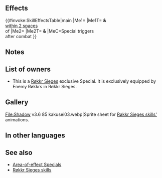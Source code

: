 {{Special
|tagid=SID_影滅・中級
|charge=9
|effect=After combat, deals 10 damage to target and foes within 2 spaces of target and then unit and target foe swap spaces.
|cost=0
|exclusive=0
|required=-
|canUseMove={{MoveList|all}}
|canUseWeapon={{WeaponList|all}}
|properties=enemy_only,rokkr_aoe_special
}}
==Effects==
{{#invoke:SkillEffectsTable|main
|Me1={{Eft|Damage|10}}
|Me1T={{Tgt|Target Foe}} '''&''' {{Tgt|Foes}}<br>[[within 2 spaces]]<br>of {{Tgt|Target Foe}}
|Me2={{Eft|Swap Units}} 
|Me2T={{Tgt|Unit}} '''&''' {{Tgt|Target Foe}}
|MeC=Special triggers<br>after combat
}}

==Notes==
{{Røkkr AoE Special notes}}
==List of owners==
* This is a [[Røkkr Sieges]] exclusive Special. It is exclusively equipped by Enemy Røkkrs in Røkkr Sieges.
==Gallery==
<gallery>
File:Shadow v3.6 85 kakusei03.webp|Sprite sheet for [[:Category:Røkkr Sieges skills|Røkkr Sieges skills']] animations.
</gallery>
==In other languages==
{{OtherLanguages
|japanese=影没
|german=Umbra-Eruption
|spanishEU=Erupción sombría
|spanishLA=Erupción sombría
|french=Éruption sombre
|italian=Eruzione notte
|chineseTW=影沒
|portuguese=Erupção umbra
}}
==See also==
* [[Area-of-effect Specials]]
* [[Røkkr Sieges skills]]
{{Specials Navbox}}